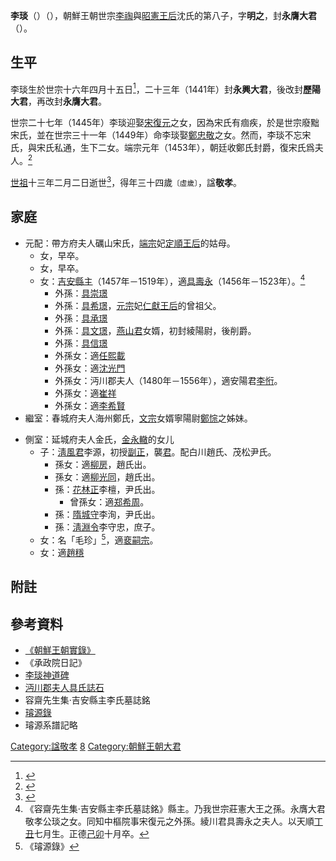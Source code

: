 '''李琰'''（{{lang-ko|'''이염'''}}）（{{bd|1434年||1467年}}），朝鮮王朝世宗[[李祹|李祹]]與[[昭憲王后|昭憲王后]]沈氏的第八子，字'''明之'''，封'''永膺大君'''（{{lang-ko|'''영응대군'''}}）。
==生平==
李琰生於世宗十六年四月十五日<ref>{{Cite web |url=http://sillok.history.go.kr/inspection/insp_king.jsp?id=wda_11604015_001&tabid=w |title=《世宗大王實錄》64卷，世宗16年(1434年)4月15日(壬戌)1번째기사 |access-date=2013-08-24 |archive-date=2019-05-11 |archive-url=https://web.archive.org/web/20190511051210/http://sillok.history.go.kr/inspection/insp_king.jsp?id=wda_11604015_001&tabid=w |dead-url=no }}</ref>，二十三年（1441年）封'''永興大君'''，後改封'''歷陽大君'''，再改封'''永膺大君'''。

世宗二十七年（1445年）李琰迎娶[[宋復元|宋復元]]之女，因為宋氏有痼疾，於是世宗廢黜宋氏，並在世宗三十一年（1449年）命李琰娶[[鄭忠敬|鄭忠敬]]之女。然而，李琰不忘宋氏，與宋氏私通，生下二女。端宗元年（1453年），朝廷收鄭氏封爵，復宋氏爲夫人。<ref>{{Cite web |url=http://sillok.history.go.kr/inspection/insp_king.jsp?id=wfa_10111028_004&tabid=w |title=《端宗大王實錄》9卷,端宗元年(1453年)11月28日(庚辰)4번째기사 |access-date=2013-08-24 |archive-date=2019-08-19 |archive-url=https://web.archive.org/web/20190819165930/http://sillok.history.go.kr/inspection/insp_king.jsp?id=wfa_10111028_004&tabid=w |dead-url=no }}</ref>

[[朝鮮世祖|世祖]]十三年二月二日逝世<ref>{{Cite web |url=http://sillok.history.go.kr/inspection/insp_king.jsp?id=wga_11302002_001&tabid=w |title=《世宗大王實錄》41卷，世祖13年(1467年)2月2日(戊戌)1번째기사 |access-date=2013-08-24 |archive-date=2019-05-10 |archive-url=https://web.archive.org/web/20190510031835/http://sillok.history.go.kr/inspection/insp_king.jsp?id=wga_11302002_001&tabid=w |dead-url=no }}</ref>，得年三十四歲<small>〔虛歲〕</small>，諡'''敬孝'''。

==家庭==
*元配：帶方府夫人礪山宋氏，[[朝鮮端宗|端宗]]妃[[定順王后|定順王后]]的姑母。
**女，早卒。
**女，早卒。
**女：[[吉安縣主|吉安縣主]]（1457年－1519年），適[[具壽永|具壽永]]（1456年－1523年）。<ref>《容齋先生集·吉安縣主李氏墓誌銘》縣主。乃我世宗莊憲大王之孫。永膺大君敬孝公琰之女。同知中樞院事宋復元之外孫。綾川君具壽永之夫人。以天順[[丁丑|丁丑]]七月生。正德[[己卯|己卯]]十月卒。</ref>
***外孫：[[具崇璟|具崇璟]]
***外孫：[[具希璟|具希璟]]，[[定遠大院君|元宗]]妃[[仁獻王后|仁獻王后]]的曾祖父。
***外孫：[[具承璟|具承璟]]
***外孫：[[具文璟|具文璟]]，[[燕山君|燕山君]]女婿，初封綾陽尉，後削爵。
***外孫：[[具信璟|具信璟]]
***外孫女：適[[任熙載|任熙載]]
***外孫女：適[[沈光門|沈光門]]
***外孫女：沔川郡夫人（1480年－1556年），適安陽君[[李㤚|李㤚]]。
***外孫女：適[[崔祥|崔祥]]
***外孫女：適[[李希賢|李希賢]]
*繼室：春城府夫人海州鄭氏，[[朝鮮文宗|文宗]]女婿寧陽尉[[鄭悰|鄭悰]]之姊妹。

*側室：延城府夫人金氏，[[金永轍|金永轍]]的女儿
**子：[[淸風君|淸風君]]李源，初授[[副正|副正]]，襲[[君|君]]。配白川趙氏、茂松尹氏。
***孫女：適[[柳房|柳房]]，趙氏出。
***孫女：適[[柳光同|柳光同]]，趙氏出。
***孫：[[花林正|花林正]]李檀，尹氏出。
****曾孫女：適[[郑希周|郑希周]]。
***孫：[[隋城守|隋城守]]李洵，尹氏出。
***孫：[[淸淵令|淸淵令]]李守忠，庶子。
**女：名「毛珍」<ref>《璿源錄》</ref>，適[[裵嗣宗|裵嗣宗]]。
**女：適[[趙穩|趙穩]]

==附註==
{{reflist}}

== 參考資料 ==
*[http://sillok.history.go.kr/main/main.jsp 《朝鮮王朝實錄》]{{Wayback|url=http://sillok.history.go.kr/main/main.jsp |date=20150905161523 }}
*《承政院日記》
*[http://gsm.nricp.go.kr/_third/user/search/KBD007.jsp?ksmno=138 李琰神道碑]
*[http://gsm.nricp.go.kr/_third/user/search/KBD007.jsp?ksmno=2031 沔川郡夫人具氏誌石] {{Wayback|url=http://gsm.nricp.go.kr/_third/user/search/KBD007.jsp?ksmno=2031 |date=20181002215752 }}
*容齋先生集·吉安縣主李氏墓誌銘
*[https://web.archive.org/web/20131004223554/http://royal.kostma.net/Ge/MainTree 璿源錄]
*璿源系譜記略

[[Category:諡敬孝|Category:諡敬孝]]
[[Category:朝鮮世宗王子|8]]
[[Category:朝鮮王朝大君|Category:朝鮮王朝大君]]